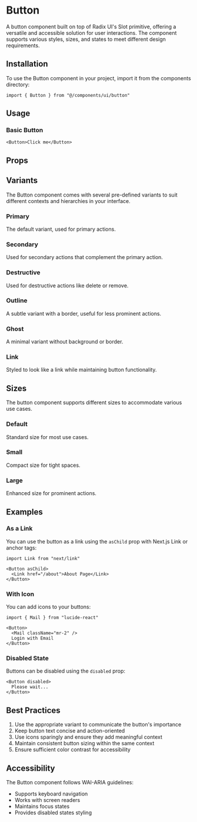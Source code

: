 
<Meta of={ButtonStories} />

# Button

A button component built on top of Radix UI's Slot primitive, offering a versatile and accessible solution for user interactions. The component supports various styles, sizes, and states to meet different design requirements.

## Installation

To use the Button component in your project, import it from the components directory:

```tsx
import { Button } from "@/components/ui/button"
```

## Usage

### Basic Button

```tsx
<Button>Click me</Button>
```

<Primary />

## Props

<Controls />

## Variants

The Button component comes with several pre-defined variants to suit different contexts and hierarchies in your interface.

### Primary

The default variant, used for primary actions.

<Story of={ButtonStories.Primary} />

### Secondary

Used for secondary actions that complement the primary action.

<Story of={ButtonStories.Secondary} />

### Destructive

Used for destructive actions like delete or remove.

<Story of={ButtonStories.Destructive} />

### Outline

A subtle variant with a border, useful for less prominent actions.

<Story of={ButtonStories.Outline} />

### Ghost

A minimal variant without background or border.

<Story of={ButtonStories.Ghost} />

### Link

Styled to look like a link while maintaining button functionality.

<Story of={ButtonStories.Link} />

## Sizes

The button component supports different sizes to accommodate various use cases.

### Default
Standard size for most use cases.
<Story of={ButtonStories.Base} />

### Small
Compact size for tight spaces.

<Story of={ButtonStories.Small} />

### Large
Enhanced size for prominent actions.

<Story of={ButtonStories.Large} />

## Examples

### As a Link
You can use the button as a link using the `asChild` prop with Next.js Link or anchor tags:

```tsx
import Link from "next/link"

<Button asChild>
  <Link href="/about">About Page</Link>
</Button>
```

### With Icon
You can add icons to your buttons:

```tsx
import { Mail } from "lucide-react"

<Button>
  <Mail className="mr-2" />
  Login with Email
</Button>
```

### Disabled State
Buttons can be disabled using the `disabled` prop:

```tsx
<Button disabled>
  Please wait...
</Button>
```

## Best Practices

1. Use the appropriate variant to communicate the button's importance
2. Keep button text concise and action-oriented
3. Use icons sparingly and ensure they add meaningful context
4. Maintain consistent button sizing within the same context
5. Ensure sufficient color contrast for accessibility

## Accessibility

The Button component follows WAI-ARIA guidelines:
- Supports keyboard navigation
- Works with screen readers
- Maintains focus states
- Provides disabled states styling
```
